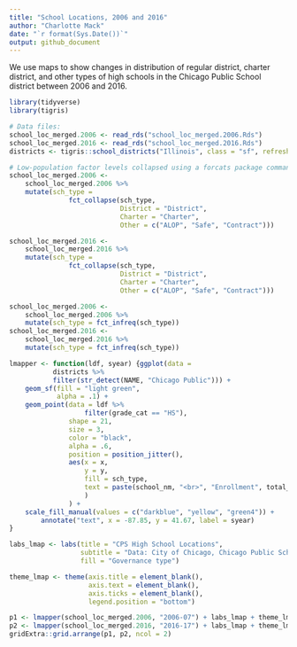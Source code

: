 ```yaml
---
title: "School Locations, 2006 and 2016"
author: "Charlotte Mack"
date: "`r format(Sys.Date())`"
output: github_document 
---
```


We use maps to show changes in distribution of regular district, charter district, and other types of high schools in the Chicago Public School district between 2006 and 2016.

```r
library(tidyverse)
library(tigris)
```

```r
# Data files:
school_loc_merged.2006 <- read_rds("school_loc_merged.2006.Rds")
school_loc_merged.2016 <- read_rds("school_loc_merged.2016.Rds")
districts <- tigris::school_districts("Illinois", class = "sf", refresh = TRUE)
```

```r
# Low-population factor levels collapsed using a forcats package command:
school_loc_merged.2006 <- 
    school_loc_merged.2006 %>% 
    mutate(sch_type = 
               fct_collapse(sch_type, 
                            District = "District", 
                            Charter = "Charter", 
                            Other = c("ALOP", "Safe", "Contract")))

school_loc_merged.2016 <- 
    school_loc_merged.2016 %>% 
    mutate(sch_type = 
               fct_collapse(sch_type, 
                            District = "District", 
                            Charter = "Charter", 
                            Other = c("ALOP", "Safe", "Contract")))

school_loc_merged.2006 <- 
    school_loc_merged.2006 %>% 
    mutate(sch_type = fct_infreq(sch_type))
school_loc_merged.2016 <- 
    school_loc_merged.2016 %>% 
    mutate(sch_type = fct_infreq(sch_type))

```

```r
lmapper <- function(ldf, syear) {ggplot(data = 
           districts %>% 
           filter(str_detect(NAME, "Chicago Public"))) +
    geom_sf(fill = "light green", 
            alpha = .1) + 
    geom_point(data = ldf %>% 
                   filter(grade_cat == "HS"), 
               shape = 21, 
               size = 3,
               color = "black",
               alpha = .6,
               position = position_jitter(),
               aes(x = x, 
                   y = y, 
                   fill = sch_type, 
                   text = paste(school_nm, "<br>", "Enrollment", total_hs)
                   )
               ) + 
    scale_fill_manual(values = c("darkblue", "yellow", "green4")) +
        annotate("text", x = -87.85, y = 41.67, label = syear)
}

labs_lmap <- labs(title = "CPS High School Locations", 
                  subtitle = "Data: City of Chicago, Chicago Public Schools, \n\tand U.S. Census Bureau", 
                  fill = "Governance type")

theme_lmap <- theme(axis.title = element_blank(), 
                    axis.text = element_blank(), 
                    axis.ticks = element_blank(), 
                    legend.position = "bottom")


```


```r
p1 <- lmapper(school_loc_merged.2006, "2006-07") + labs_lmap + theme_lmap
p2 <- lmapper(school_loc_merged.2016, "2016-17") + labs_lmap + theme_lmap
gridExtra::grid.arrange(p1, p2, ncol = 2)
```

